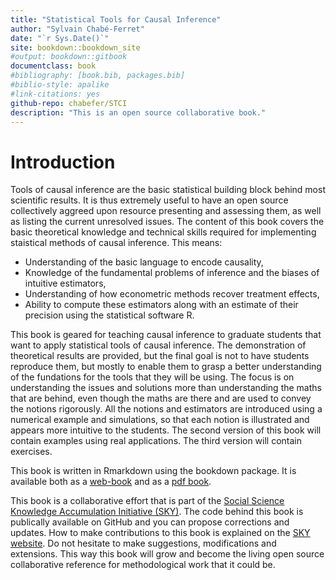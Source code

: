 ```yaml
---
title: "Statistical Tools for Causal Inference"
author: "Sylvain Chabé-Ferret"
date: "`r Sys.Date()`"
site: bookdown::bookdown_site
#output: bookdown::gitbook
documentclass: book
#bibliography: [book.bib, packages.bib]
#biblio-style: apalike
#link-citations: yes
github-repo: chabefer/STCI
description: "This is an open source collaborative book."
---
```


# Introduction {-}

Tools of causal inference are the basic statistical building block behind most scientific results.
It is thus extremely useful to have an open source collectively aggreed upon resource presenting and assessing them, as well as listing the current unresolved issues.
The content of this book covers the basic theoretical knowledge and technical skills required for implementing staistical methods of causal inference.
This means:

* Understanding of the basic language to encode causality,
* Knowledge of the fundamental problems of inference and the biases of intuitive estimators,
* Understanding of how econometric methods recover treatment effects,
* Ability to compute these estimators along with an estimate of their precision using the statistical software R.

This book is geared for teaching causal inference to graduate students that want to apply statistical tools of causal inference.
The demonstration of theoretical results are provided, but the final goal is not to have students reproduce them, but mostly to enable them to grasp a better understanding of the fundations for the tools that they will be using.
The focus is on understanding the issues and solutions more than understanding the maths that are behind, even though the maths are there and are used to convey the notions rigorously.
All the notions and estimators are introduced using a numerical example and simulations, so that each notion is illustrated and appears more intuitive to the students. 
The second version of this book will contain examples using real applications.
The third version will contain exercises.

This book is written in Rmarkdown using the bookdown package.
It is available both as a [web-book](https://chabefer.github.io/STCI/) and as a [pdf book](https://chabefer.github.io/STCI/STCI.pdf).

This book is a collaborative effort that is part of the [Social Science Knowledge Accumulation Initiative (SKY)](https://chabefer.github.io/SKY/). 
The code behind this book is publically available on GitHub and you can propose corrections and updates.
How to make contributions to this book is explained on the [SKY website](https://chabefer.github.io/SKY/tutoSTCI.html).
Do not hesitate to make suggestions, modifications and extensions. 
This way this book will grow and become the living open source collaborative reference for methodological work that it could be.
